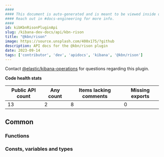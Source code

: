 ```yaml
---
####
#### This document is auto-generated and is meant to be viewed inside our experimental, new docs system.
#### Reach out in #docs-engineering for more info.
####
id: kibKbnRisonPluginApi
slug: /kibana-dev-docs/api/kbn-rison
title: "@kbn/rison"
image: https://source.unsplash.com/400x175/?github
description: API docs for the @kbn/rison plugin
date: 2023-09-14
tags: ['contributor', 'dev', 'apidocs', 'kibana', '@kbn/rison']
---
```




Contact [@elastic/kibana-operations](https://github.com/orgs/elastic/teams/kibana-operations) for questions regarding this plugin.

**Code health stats**

| Public API count  | Any count | Items lacking comments | Missing exports |
|-------------------|-----------|------------------------|-----------------|
| 13 | 2 | 8 | 0 |

## Common

### Functions
<DocDefinitionList data={kbnRisonObj.common.functions}/>

### Consts, variables and types
<DocDefinitionList data={kbnRisonObj.common.misc}/>

